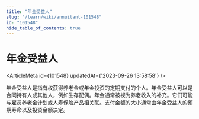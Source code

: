 ```yaml
---
title: "年金受益人"
slug: "/learn/wiki/annuitant-101548"
id: "101548"
hide_table_of_contents: true
---
```



# 年金受益人

<ArticleMeta id={101548} updatedAt={'2023-09-26 13:58:58'} />
<div className='border-solid border-b border-t-0 my-4 border-[var(--ifm-color-gray-300)]' />

年金受益人是指有权获得养老金或年金投资的定期支付的个人。年金受益人可以是合同持有人或其他人，例如生存配偶。年金通常被视为养老收入的补充。它们可能与雇员养老金计划或人寿保险产品相关联。支付金额的大小通常由年金受益人的预期寿命以及投资金额决定。
